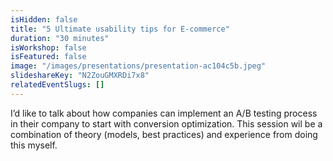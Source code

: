 ```yaml
---
isHidden: false
title: "5 Ultimate usability tips for E-commerce"
duration: "30 minutes"
isWorkshop: false
isFeatured: false
image: "/images/presentations/presentation-ac104c5b.jpeg"
slideshareKey: "N2ZouGMXRDi7x8"
relatedEventSlugs: []
---
```


I’d like to talk about how companies can implement an A/B testing process in their company to start with conversion optimization. This session wil be a combination of theory (models, best practices) and experience from doing this myself.